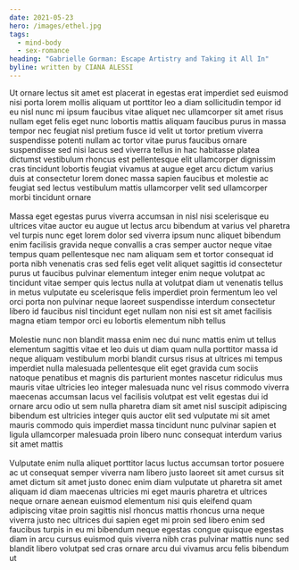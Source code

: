 ```yaml
---
date: 2021-05-23
hero: /images/ethel.jpg
tags:
  - mind-body
  - sex-romance
heading: "Gabrielle Gorman: Escape Artistry and Taking it All In"
byline: written by CIANA ALESSI
---
```

Ut ornare lectus sit amet est placerat in egestas erat imperdiet sed euismod nisi porta lorem mollis aliquam ut porttitor leo a diam sollicitudin tempor id eu nisl nunc mi ipsum faucibus vitae aliquet nec ullamcorper sit amet risus nullam eget felis eget nunc lobortis mattis aliquam faucibus purus in massa tempor nec feugiat nisl pretium fusce id velit ut tortor pretium viverra suspendisse potenti nullam ac tortor vitae purus faucibus ornare suspendisse sed nisi lacus sed viverra tellus in hac habitasse platea dictumst vestibulum rhoncus est pellentesque elit ullamcorper dignissim cras tincidunt lobortis feugiat vivamus at augue eget arcu dictum varius duis at consectetur lorem donec massa sapien faucibus et molestie ac feugiat sed lectus vestibulum mattis ullamcorper velit sed ullamcorper morbi tincidunt ornare\
\
Massa eget egestas purus viverra accumsan in nisl nisi scelerisque eu ultrices vitae auctor eu augue ut lectus arcu bibendum at varius vel pharetra vel turpis nunc eget lorem dolor sed viverra ipsum nunc aliquet bibendum enim facilisis gravida neque convallis a cras semper auctor neque vitae tempus quam pellentesque nec nam aliquam sem et tortor consequat id porta nibh venenatis cras sed felis eget velit aliquet sagittis id consectetur purus ut faucibus pulvinar elementum integer enim neque volutpat ac tincidunt vitae semper quis lectus nulla at volutpat diam ut venenatis tellus in metus vulputate eu scelerisque felis imperdiet proin fermentum leo vel orci porta non pulvinar neque laoreet suspendisse interdum consectetur libero id faucibus nisl tincidunt eget nullam non nisi est sit amet facilisis magna etiam tempor orci eu lobortis elementum nibh tellus\
\
Molestie nunc non blandit massa enim nec dui nunc mattis enim ut tellus elementum sagittis vitae et leo duis ut diam quam nulla porttitor massa id neque aliquam vestibulum morbi blandit cursus risus at ultrices mi tempus imperdiet nulla malesuada pellentesque elit eget gravida cum sociis natoque penatibus et magnis dis parturient montes nascetur ridiculus mus mauris vitae ultricies leo integer malesuada nunc vel risus commodo viverra maecenas accumsan lacus vel facilisis volutpat est velit egestas dui id ornare arcu odio ut sem nulla pharetra diam sit amet nisl suscipit adipiscing bibendum est ultricies integer quis auctor elit sed vulputate mi sit amet mauris commodo quis imperdiet massa tincidunt nunc pulvinar sapien et ligula ullamcorper malesuada proin libero nunc consequat interdum varius sit amet mattis\
\
Vulputate enim nulla aliquet porttitor lacus luctus accumsan tortor posuere ac ut consequat semper viverra nam libero justo laoreet sit amet cursus sit amet dictum sit amet justo donec enim diam vulputate ut pharetra sit amet aliquam id diam maecenas ultricies mi eget mauris pharetra et ultrices neque ornare aenean euismod elementum nisi quis eleifend quam adipiscing vitae proin sagittis nisl rhoncus mattis rhoncus urna neque viverra justo nec ultrices dui sapien eget mi proin sed libero enim sed faucibus turpis in eu mi bibendum neque egestas congue quisque egestas diam in arcu cursus euismod quis viverra nibh cras pulvinar mattis nunc sed blandit libero volutpat sed cras ornare arcu dui vivamus arcu felis bibendum ut